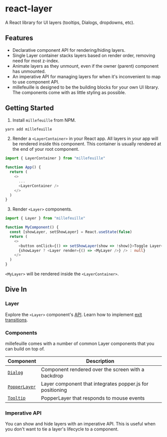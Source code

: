 # react-layer

A React library for UI layers (tooltips, Dialogs, dropdowns, etc).

## Features

- Declarative component API for rendering/hiding layers.
- Single Layer container stacks layers based on render order, removing need for
  most z-index.
- Animate layers as they unmount, even if the owner (parent) component has
  unmounted.
- An imperative API for managing layers for when it's inconvenient to map to use
  component API.
- millefeuille is designed to be the building blocks for your own UI library.
  The components come with as little styling as possible.

## Getting Started

1. Install `millefeuille` from NPM.

```bash
yarn add millefeuille
```

2. Render a `<LayerContainer>` in your React app. All layers in your app will be
   rendered inside this component. This container is usually rendered at the end
   of your root component.

```typescript
import { LayerContainer } from "millefeuille"

function App() {
  return (
    <>
      ...
      <LayerContainer />
    </>
  )
}
```

3. Render `<Layer>` components.

```typescript
import { Layer } from "millefeuille"

function MyComponent() {
  const [showLayer, setShowLayer] = React.useState(false)
  return (
    <>
      <button onClick={() => setShowLayer(show => !show)}>Toggle Layer</button>
      {showLayer ? <Layer render={() => <MyLayer />} /> : null}
    </>
  )
}
```

`<MyLayer>` will be rendered inside the `<LayerContainer>`.

## Dive In

### Layer

Explore the `<Layer>` component's [API](/layer). Learn how to implement [exit
transitions](/layer#exit-transition).

### Components

millefeuille comes with a number of common Layer components that you can build
on top of.

| Component                     | Description                                               |
| ----------------------------- | --------------------------------------------------------- |
| [`Dialog`](/dialog)           | Component rendered over the screen with a backdrop        |
| [`PopperLayer`](/popperlayer) | Layer component that integrates popper.js for positioning |
| [`Tooltip`](/tooltip)         | PopperLayer that responds to mouse events                 |

### Imperative API

You can show and hide layers with an imperative API. This is useful when you
don't want to tie a layer's lifecycle to a component.
